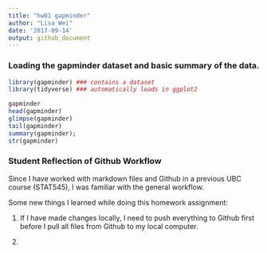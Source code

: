 ```yaml
---
title: "hw01 gapminder"
author: "Lisa Wei"
date: '2017-09-14'
output: github_document
---
```


### Loading the gapminder dataset and basic summary of the data.

```r
library(gapminder) ### contains a dataset
library(tidyverse) ### automatically loads in ggplot2

gapminder 
head(gapminder)
glimpse(gapminder)
tail(gapminder)
summary(gapminder); 
str(gapminder)

```









### Student Reflection of Github Workflow

Since I have worked with markdown files and Github in a previous UBC course (STAT545), I was familiar with the general workflow.

Some new things I learned while doing this homework assignment:

1. If I have made changes locally, I need to push everything to Github first before I pull all files from Github to my local computer.

2.  


